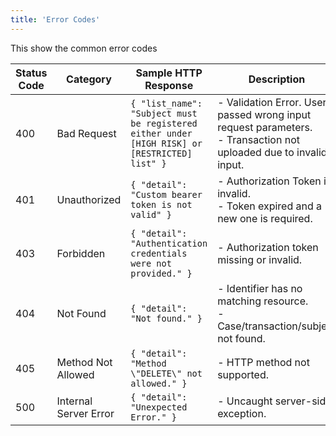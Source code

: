 ```yaml
---
title: 'Error Codes'
---
```


This show the common error codes 



| Status Code | Category              | Sample HTTP Response                                                                          | Description                                                                                                            |
| ----------- | --------------------- | --------------------------------------------------------------------------------------------- | ---------------------------------------------------------------------------------------------------------------------- |
| 400         | Bad Request           | `{ "list_name": "Subject must be registered either under [HIGH RISK] or [RESTRICTED] list" }` | - Validation Error. User passed wrong input request parameters.  <br /> - Transaction not uploaded due to invalid input. |
| 401         | Unauthorized          | `{ "detail": "Custom bearer token is not valid" }`                                            | - Authorization Token is invalid.  <br /> - Token expired and a new one is required.                                     |
| 403         | Forbidden             | `{ "detail": "Authentication credentials were not provided." }`                               | - Authorization token missing or invalid.                                                                              |
| 404         | Not Found             | `{ "detail": "Not found." }`                                                                  | - Identifier has no matching resource.  <br /> - Case/transaction/subject not found.                                     |
| 405         | Method Not Allowed    | `{ "detail": "Method \"DELETE\" not allowed." }`                                              | - HTTP method not supported.                                                                                           |
| 500         | Internal Server Error | `{ "detail": "Unexpected Error." }`                                                           | - Uncaught server-side exception.                                                                                      |
